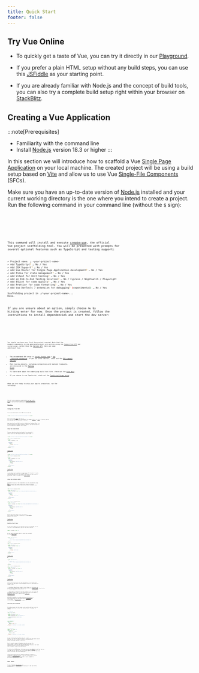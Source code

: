 ```yaml
---
title: Quick Start
footer: false
---
```



## Try Vue Online 

- To quickly get a taste of Vue, you can try it directly in our [Playground](https://play.vuejs.org/#eNo9jcEKwjAMhl/lt5fpQYfXUQfefAMvvRQbddC1pUuHUPrudg4HIcmXjyRZXEM4zYlEJ+T0iEPgXjn6BB8Zhp46WUZWDjCa9f6w9kAkTtH9CRinV4fmRtZ63H20Ztesqiylphqy3R5UYBqD1UyVAPk+9zkvV1CKbCv9poMLiTEfR2/IXpSoXomqZLtti/IFwVtA9A==).

- If you prefer a plain HTML setup without any build steps, you can use this [JSFiddle](https://jsfiddle.net/yyx990803/2ke1ab0z/) as your starting point.

- If you are already familiar with Node.js and the concept of build tools, you can also try a complete build setup right within your browser on [StackBlitz](https://vite.new/vue).

## Creating a Vue Application 

:::note[Prerequisites]
- Familiarity with the command line
- Install [Node.js](https://nodejs.org/) version 18.3 or higher
  :::

In this section we will introduce how to scaffold a Vue [Single Page Application](/guide/extras/ways-of-using-vue#single-page-application-spa) on your local machine. The created project will be using a build setup based on [Vite](https://vitejs.dev) and allow us to use Vue [Single-File Components](/guide/scaling-up/sfc) (SFCs).

Make sure you have an up-to-date version of [Node.js](https://nodejs.org/) installed and your current working directory is the one where you intend to create a project. Run the following command in your command line (without the `$` sign):



<Tabs>
  <TabItem label="npm"> <Code code={exampleCodenpm} lang="sh" mark={highlights} /></TabItem>
  <TabItem label="pnpm"><Code code={exampleCodepnpm} lang="sh" mark={highlights} /></TabItem>
  <TabItem label="yarn"><Code code={exampleCodeyarn} lang="sh" mark={highlights} /></TabItem>
  <TabItem label="bun"><Code code={exampleCodebun} lang="sh" mark={highlights} /></TabItem>
</Tabs>

This command will install and execute [create-vue](https://github.com/vuejs/create-vue), the official Vue project scaffolding tool. You will be presented with prompts for several optional features such as TypeScript and testing support:

```sh
✔ Project name: … <your-project-name>
✔ Add TypeScript? … No / Yes
✔ Add JSX Support? … No / Yes
✔ Add Vue Router for Single Page Application development? … No / Yes
✔ Add Pinia for state management? … No / Yes
✔ Add Vitest for Unit testing? … No / Yes
✔ Add an End-to-End Testing Solution? … No / Cypress / Nightwatch / Playwright
✔ Add ESLint for code quality? … No / Yes
✔ Add Prettier for code formatting? … No / Yes
✔ Add Vue DevTools 7 extension for debugging? (experimental) … No / Yes

Scaffolding project in ./<your-project-name>...
Done.
```
If you are unsure about an option, simply choose `No` by hitting enter for now. Once the project is created, follow the instructions to install dependencies and start the dev server:



<Tabs>
  <TabItem label="npm"> <Code code={exampleCodenpm2} lang="sh" mark={highlights} /></TabItem>
  <TabItem label="pnpm"><Code code={exampleCodepnpm2} lang="sh" mark={highlights} /></TabItem>
  <TabItem label="yarn"><Code code={exampleCodeyarn2} lang="sh" mark={highlights} /></TabItem>
  <TabItem label="bun"><Code code={exampleCodebun2} lang="sh" mark={highlights} /></TabItem>
</Tabs>

You should now have your first Vue project running! Note that the example components in the generated project are written using the [Composition API](/guide/introduction#composition-api) and `<script setup>`, rather than the [Options API](/guide/introduction#options-api). Here are some additional tips:

- The recommended IDE setup is [Visual Studio Code](https://code.visualstudio.com/) + [Vue - Official extension](https://marketplace.visualstudio.com/items?itemName=Vue.volar). If you use other editors, check out the [IDE support section](/guide/scaling-up/tooling#ide-support).
- More tooling details, including integration with backend frameworks, are discussed in the [Tooling Guide](/guide/scaling-up/tooling).
- To learn more about the underlying build tool Vite, check out the [Vite docs](https://vitejs.dev).
- If you choose to use TypeScript, check out the [TypeScript Usage Guide](typescript/overview).

When you are ready to ship your app to production, run the following:


<Tabs>
  <TabItem label="npm"> <Code code={exampleCodenpm3} lang="sh" mark={highlights} /></TabItem>
  <TabItem label="pnpm"><Code code={exampleCodepnpm3} lang="sh" mark={highlights} /></TabItem>
  <TabItem label="yarn"><Code code={exampleCodeyarn3} lang="sh" mark={highlights} /></TabItem>
  <TabItem label="bun"><Code code={exampleCodebun3} lang="sh" mark={highlights} /></TabItem>
</Tabs>

This will create a production-ready build of your app in the project's `./dist` directory. Check out the [Production Deployment Guide](/guide/best-practices/production-deployment) to learn more about shipping your app to production.

[Next Steps >](#next-steps)

## Using Vue from CDN 

You can use Vue directly from a CDN via a script tag:

```html
<script src="https://unpkg.com/vue@3/dist/vue.global.js"></script>
```

Here we are using [unpkg](https://unpkg.com/), but you can also use any CDN that serves npm packages, for example [jsdelivr](https://www.jsdelivr.com/package/npm/vue) or [cdnjs](https://cdnjs.com/libraries/vue). Of course, you can also download this file and serve it yourself.

When using Vue from a CDN, there is no "build step" involved. This makes the setup a lot simpler, and is suitable for enhancing static HTML or integrating with a backend framework. However, you won't be able to use the Single-File Component (SFC) syntax.

### Using the Global Build 

The above link loads the _global build_ of Vue, where all top-level APIs are exposed as properties on the global `Vue` object. Here is a full example using the global build:

```html
<script src="https://unpkg.com/vue@3/dist/vue.global.js"></script>

<div id="app">{{ message }}</div>

<script>
  const { createApp } = Vue

  createApp({
    data() {
      return {
        message: 'Hello Vue!'
      }
    }
  }).mount('#app')
</script>
```

[CodePen Demo >](https://codepen.io/vuejs-examples/pen/QWJwJLp)

```html
<script src="https://unpkg.com/vue@3/dist/vue.global.js"></script>

<div id="app">{{ message }}</div>

<script>
  const { createApp, ref } = Vue

  createApp({
    setup() {
      const message = ref('Hello vue!')
      return {
        message
      }
    }
  }).mount('#app')
</script>
```

[CodePen Demo >](https://codepen.io/vuejs-examples/pen/eYQpQEG)

:::note
Many of the examples for Composition API throughout the guide will be using the `<script setup>` syntax, which requires build tools. If you intend to use Composition API without a build step, consult the usage of the [`setup()` option](/api/composition-api-setup).
:::

### Using the ES Module Build

Throughout the rest of the documentation, we will be primarily using [ES modules](https://developer.mozilla.org/en-US/docs/Web/JavaScript/Guide/Modules) syntax. Most modern browsers now support ES modules natively, so we can use Vue from a CDN via native ES modules like this:

```html
<div id="app">{{ message }}</div>

<script type="module">
  import { createApp } from 'https://unpkg.com/vue@3/dist/vue.esm-browser.js'

  createApp({
    data() {
      return {
        message: 'Hello Vue!'
      }
    }
  }).mount('#app')
</script>
```

```html
<div id="app">{{ message }}</div>

<script type="module">
  import { createApp, ref } from 'https://unpkg.com/vue@3/dist/vue.esm-browser.js'

  createApp({
    setup() {
      const message = ref('Hello Vue!')
      return {
        message
      }
    }
  }).mount('#app')
</script>
```

Notice that we are using `<script type="module">`, and the imported CDN URL is pointing to the **ES modules build** of Vue instead.

[CodePen Demo >](https://codepen.io/vuejs-examples/pen/VwVYVZO)

### Enabling Import maps 

In the above example, we are importing from the full CDN URL, but in the rest of the documentation you will see code like this:

```js
import { createApp } from 'vue'
```

We can teach the browser where to locate the `vue` import by using [Import Maps](https://caniuse.com/import-maps):

```html
<script type="importmap">
  {
    "imports": {
      "vue": "https://unpkg.com/vue@3/dist/vue.esm-browser.js"
    }
  }
</script>

<div id="app">{{ message }}</div>

<script type="module">
  import { createApp } from 'vue'

  createApp({
    data() {
      return {
        message: 'Hello Vue!'
      }
    }
  }).mount('#app')
</script>
```

[CodePen Demo >](https://codepen.io/vuejs-examples/pen/wvQKQyM)

```html
<script type="importmap">
  {
    "imports": {
      "vue": "https://unpkg.com/vue@3/dist/vue.esm-browser.js"
    }
  }
</script>

<div id="app">{{ message }}</div>

<script type="module">
  import { createApp, ref } from 'vue'

  createApp({
    setup() {
      const message = ref('Hello Vue!')
      return {
        message
      }
    }
  }).mount('#app')
</script>
```

[CodePen Demo >](https://codepen.io/vuejs-examples/pen/YzRyRYM)

You can also add entries for other dependencies to the import map - but make sure they point to the ES modules version of the library you intend to use.

:::note[Import Maps Browser Support]
Import Maps is a relatively new browser feature. Make sure to use a browser within its [support range](https://caniuse.com/import-maps). In particular, it is only supported in Safari 16.4+.
:::

:::danger[Notes on Production Use]
The examples so far are using the development build of Vue - if you intend to use Vue from a CDN in production, make sure to check out the [Production Deployment Guide](/guide/best-practices/production-deployment#without-build-tools).

While it is possible to use Vue without a build system, an alternative approach to consider is using [`vuejs/petite-vue`](https://github.com/vuejs/petite-vue) that could better suit the context where [`jquery/jquery`](https://github.com/jquery/jquery) (in the past) or [`alpinejs/alpine`](https://github.com/alpinejs/alpine) (in the present) might be used instead.
:::

### Splitting Up the Modules 

As we dive deeper into the guide, we may need to split our code into separate JavaScript files so that they are easier to manage. For example:

```html
<!-- index.html -->
<div id="app"></div>

<script type="module">
  import { createApp } from 'vue'
  import MyComponent from './my-component.js'

  createApp(MyComponent).mount('#app')
</script>
```

```js
// my-component.js
export default {
  data() {
    return { count: 0 }
  },
  template: `<div>Count is: {{ count }}</div>`
}
```

```js
// my-component.js
import { ref } from 'vue'
export default {
  setup() {
    const count = ref(0)
    return { count }
  },
  template: `<div>Count is: {{ count }}</div>`
}
```

If you directly open the above `index.html` in your browser, you will find that it throws an error because ES modules cannot work over the `file://` protocol, which is the protocol the browser uses when you open a local file.

Due to security reasons, ES modules can only work over the `http://` protocol, which is what the browsers use when opening pages on the web. In order for ES modules to work on our local machine, we need to serve the `index.html` over the `http://` protocol, with a local HTTP server.

To start a local HTTP server, first make sure you have [Node.js](https://nodejs.org/en/) installed, then run `npx serve` from the command line in the same directory where your HTML file is. You can also use any other HTTP server that can serve static files with the correct MIME types.

You may have noticed that the imported component's template is inlined as a JavaScript string. If you are using VS Code, you can install the [es6-string-html](https://marketplace.visualstudio.com/items?itemName=Tobermory.es6-string-html) extension and prefix the strings with a `/*html*/` comment to get syntax highlighting for them.

## Next Steps 

If you skipped the [Introduction](/guide/introduction), we strongly recommend reading it before moving on to the rest of the documentation.


<CardGrid>
  <LinkCard title="Continue with the Guide" href="../../essentials/application" description="The guide walks you through every aspect of the framework in full detail."/>
  <LinkCard title="Try the Tutorial" href="https://vuejs.org/tutorial/#step-1" description="For those who prefer learning things hands-on."/>
  <LinkCard title="Check out the Examples" href="https://vuejs.org/examples/#hello-world" description="Explore examples of core features and common UI tasks."/>
</CardGrid>

